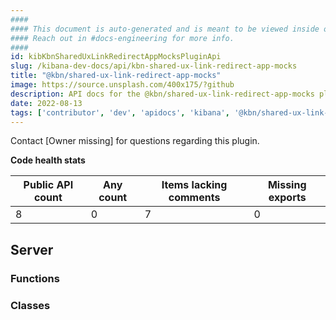```yaml
---
####
#### This document is auto-generated and is meant to be viewed inside our experimental, new docs system.
#### Reach out in #docs-engineering for more info.
####
id: kibKbnSharedUxLinkRedirectAppMocksPluginApi
slug: /kibana-dev-docs/api/kbn-shared-ux-link-redirect-app-mocks
title: "@kbn/shared-ux-link-redirect-app-mocks"
image: https://source.unsplash.com/400x175/?github
description: API docs for the @kbn/shared-ux-link-redirect-app-mocks plugin
date: 2022-08-13
tags: ['contributor', 'dev', 'apidocs', 'kibana', '@kbn/shared-ux-link-redirect-app-mocks']
---
```




Contact [Owner missing] for questions regarding this plugin.

**Code health stats**

| Public API count  | Any count | Items lacking comments | Missing exports |
|-------------------|-----------|------------------------|-----------------|
| 8 | 0 | 7 | 0 |

## Server

### Functions
<DocDefinitionList data={kbnSharedUxLinkRedirectAppMocksObj.server.functions}/>

### Classes
<DocDefinitionList data={kbnSharedUxLinkRedirectAppMocksObj.server.classes}/>

